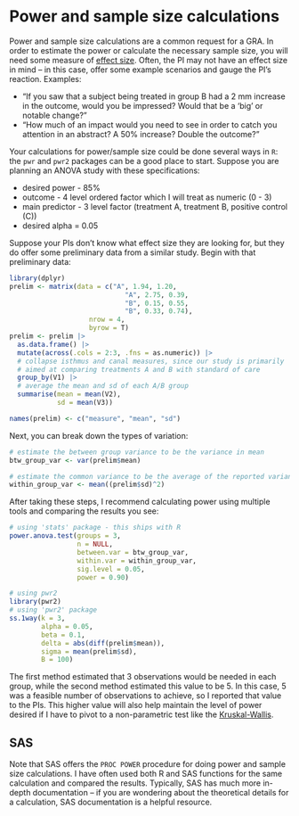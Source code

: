 # Power and sample size calculations 

Power and sample size calculations are a common request for a GRA. In order to estimate the power or calculate the necessary sample size, you will need some measure of [effect size](https://en.wikipedia.org/wiki/Effect_size). Often, the PI may not have an effect size in mind -- in this case, offer some example scenarios and gauge the PI's reaction. Examples: 

  - "If you saw that a subject being treated in group B had a 2 mm increase in the outcome, would you be impressed? Would that be a 'big' or notable change?" 
  - "How much of an impact would you need to see in order to catch you attention in an abstract? A 50% increase? Double the outcome?" 
  
  
Your calculations for power/sample size could be done several ways in `R`: the `pwr` and `pwr2` packages can be a good place to start. Suppose you are planning an ANOVA study with these specifications: 

  - desired power - 85\%
  - outcome - 4 level ordered factor which I will treat as numeric (0 - 3)
  - main predictor - 3 level factor (treatment A, treatment B, positive control (C))
  - desired alpha = 0.05 

Suppose your PIs don't know what effect size they are looking for, but they do offer some preliminary data from a similar study. Begin with that preliminary data: 

```r
library(dplyr)
prelim <- matrix(data = c("A", 1.94, 1.20,
                             "A", 2.75, 0.39,
                             "B", 0.15, 0.55,
                             "B", 0.33, 0.74),
                    nrow = 4,
                    byrow = T)
prelim <- prelim |> 
  as.data.frame() |>
  mutate(across(.cols = 2:3, .fns = as.numeric)) |>
  # collapse isthmus and canal measures, since our study is primarily 
  # aimed at comparing treatments A and B with standard of care 
  group_by(V1) |> 
  # average the mean and sd of each A/B group 
  summarise(mean = mean(V2),
            sd = mean(V3))

names(prelim) <- c("measure", "mean", "sd")
```

Next, you can break down the types of variation: 

```r
# estimate the between group variance to be the variance in mean
btw_group_var <- var(prelim$mean)

# estimate the common variance to be the average of the reported variances 
within_group_var <- mean((prelim$sd)^2)

```

After taking these steps, I recommend calculating power using multiple tools and comparing the results you see: 


```r
# using 'stats' package - this ships with R
power.anova.test(groups = 3,
                 n = NULL,
                 between.var = btw_group_var,
                 within.var = within_group_var,
                 sig.level = 0.05,
                 power = 0.90)
```

```r
# using pwr2
library(pwr2)
# using 'pwr2' package 
ss.1way(k = 3,
        alpha = 0.05,
        beta = 0.1,
        delta = abs(diff(prelim$mean)),
        sigma = mean(prelim$sd),
        B = 100)
```

The first method estimated that 3 observations would be needed in each group, while the second method estimated this value to be 5. In this case, 5 was a feasible number of observations to achieve, so I reported that value to the PIs. This higher value will also help maintain the level of power desired if I have to pivot to a non-parametric test like the [Kruskal-Wallis](https://en.wikipedia.org/wiki/Kruskal%E2%80%93Wallis_one-way_analysis_of_variance). 

## SAS 

Note that SAS offers the `PROC POWER` procedure for doing power and sample size calculations. I have often used both R and SAS functions for the same calculation and compared the results. Typically, SAS has much more in-depth documentation -- if you are wondering about the theoretical details for a calculation, SAS documentation is a helpful resource. 